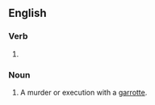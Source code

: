 ==English==

===Verb===
{{head|en|present participle}}

# {{present participle of|garrotte|lang=en|nocat=1}}

===Noun===
{{en-noun}}

# A murder or execution with a [[garrotte]].